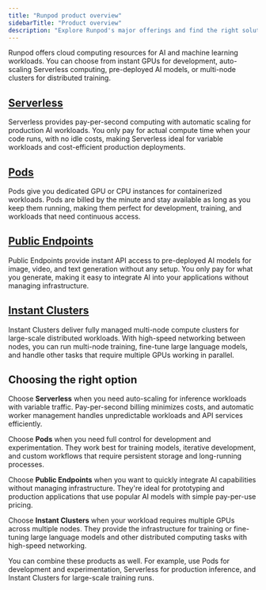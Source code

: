 ```yaml
---
title: "Runpod product overview"
sidebarTitle: "Product overview"
description: "Explore Runpod's major offerings and find the right solution for your workload."
---
```


Runpod offers cloud computing resources for AI and machine learning workloads. You can choose from instant GPUs for development, auto-scaling Serverless computing, pre-deployed AI models, or multi-node clusters for distributed training.

## [Serverless](/serverless/overview)

Serverless provides pay-per-second computing with automatic scaling for production AI workloads. You only pay for actual compute time when your code runs, with no idle costs, making Serverless ideal for variable workloads and cost-efficient production deployments.

## [Pods](/pods/overview)

Pods give you dedicated GPU or CPU instances for containerized workloads. Pods are billed by the minute and stay available as long as you keep them running, making them perfect for development, training, and workloads that need continuous access.

## [Public Endpoints](/hub/public-endpoints)

Public Endpoints provide instant API access to pre-deployed AI models for image, video, and text generation without any setup. You only pay for what you generate, making it easy to integrate AI into your applications without managing infrastructure.

## [Instant Clusters](/instant-clusters)

Instant Clusters deliver fully managed multi-node compute clusters for large-scale distributed workloads. With high-speed networking between nodes, you can run multi-node training, fine-tune large language models, and handle other tasks that require multiple GPUs working in parallel.


## Choosing the right option

Choose **Serverless** when you need auto-scaling for inference workloads with variable traffic. Pay-per-second billing minimizes costs, and automatic worker management handles unpredictable workloads and API services efficiently.

Choose **Pods** when you need full control for development and experimentation. They work best for training models, iterative development, and custom workflows that require persistent storage and long-running processes.

Choose **Public Endpoints** when you want to quickly integrate AI capabilities without managing infrastructure. They're ideal for prototyping and production applications that use popular AI models with simple pay-per-use pricing.

Choose **Instant Clusters** when your workload requires multiple GPUs across multiple nodes. They provide the infrastructure for training or fine-tuning large language models and other distributed computing tasks with high-speed networking.

You can combine these products as well. For example, use Pods for development and experimentation, Serverless for production inference, and Instant Clusters for large-scale training runs.
